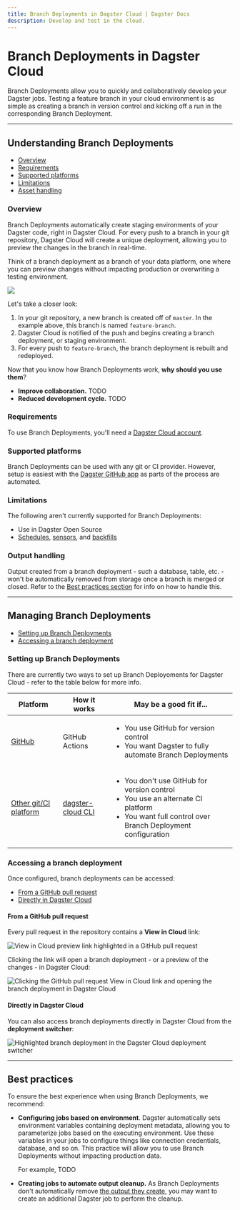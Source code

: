 ```yaml
---
title: Branch Deployments in Dagster Cloud | Dagster Docs
description: Develop and test in the cloud.
---
```


# Branch Deployments in Dagster Cloud

Branch Deployments allow you to quickly and collaboratively develop your Dagster jobs. Testing a feature branch in your cloud environment is as simple as creating a branch in version control and kicking off a run in the corresponding Branch Deployment.

---

## Understanding Branch Deployments

- [Overview](#overview)
- [Requirements](#requirements)
- [Supported platforms](#supported-platforms)
- [Limitations](#limitations)
- [Asset handling](#asset-handling)

### Overview

Branch Deployments automatically create staging environments of your Dagster code, right in Dagster Cloud. For every push to a branch in your git repository, Dagster Cloud will create a unique deployment, allowing you to preview the changes in the branch in real-time.

Think of a branch deployment as a branch of your data platform, one where you can preview changes without impacting production or overwriting a testing environment.

<Image
src="/images/dagster-cloud/developing-testing/branch-deployments/branch-deployments.png"
width={532}
height={573}
/>

Let's take a closer look:

1. In your git repository, a new branch is created off of `master`. In the example above, this branch is named `feature-branch`.
2. Dagster Cloud is notified of the push and begins creating a branch deployment, or staging environment.
3. For every push to `feature-branch`, the branch deployment is rebuilt and redeployed.

Now that you know how Branch Deployments work, **why should you use them**?

- **Improve collaboration.** TODO
- **Reduced development cycle.** TODO

### Requirements

To use Branch Deployments, you'll need a [Dagster Cloud account](https://dagster.cloud/).

### Supported platforms

Branch Deployments can be used with any git or CI provider. However, setup is easiest with the [Dagster GitHub app](/dagster-cloud/developing-testing/using-branch-deployments-with-github) as parts of the process are automated.

### Limitations

The following aren't currently supported for Branch Deployments:

- Use in Dagster Open Source
- [Schedules](/concepts/partitions-schedules-sensors/schedules), [sensors](/concepts/partitions-schedules-sensors/sensors), and [backfills](/concepts/partitions-schedules-sensors/backfills)

### Output handling

Output created from a branch deployment - such a database, table, etc. - won't be automatically removed from storage once a branch is merged or closed. Refer to the [Best practices section](#best-practices) for info on how to handle this.

---

## Managing Branch Deployments

- [Setting up Branch Deployments](#setting-up-branch-deployments)
- [Accessing a branch deployment](#accessing-a-branch-deployment)

### Setting up Branch Deployments

There are currently two ways to set up Branch Deployoments for Dagster Cloud - refer to the table below for more info.

<table
  className="table"
  style={{
    width: "100%",
  }}
>
  <thead>
    <tr>
      <th
        style={{
          width: "25%",
        }}
      >
        Platform
      </th>
      <th>How it works</th>
      <th>May be a good fit if...</th>
    </tr>
  </thead>
  <tbody>
    <tr>
      <td>
        <a href="/dagster-cloud/developing-testing/branch-deployments/using-branch-deployments-with-github">
          GitHub
        </a>
      </td>
      <td>GitHub Actions</td>
      <td>
        <ul
          style={{
            marginTop: "0px",
          }}
        >
          <li
            style={{
              marginTop: "0px",
            }}
          >
            You use GitHub for version control
          </li>
          <li>You want Dagster to fully automate Branch Deployments</li>
        </ul>
      </td>
    </tr>
    <tr>
      <td>
        <a href="/dagster-cloud/developing-testing/branch-deployments/using-branch-deployments">
          Other git/CI platform
        </a>
      </td>
      <td>
        <a href="/dagster-cloud/developing-testing/dagster-cloud-cli">
          dagster-cloud CLI
        </a>
      </td>
      <td>
        <ul
          style={{
            marginTop: "0px",
          }}
        >
          <li
            style={{
              marginTop: "0px",
            }}
          >
            You don't use GitHub for version control
          </li>
          <li>You use an alternate CI platform</li>
          <li>You want full control over Branch Deployment configuration</li>
        </ul>
      </td>
    </tr>
  </tbody>
</table>

### Accessing a branch deployment

Once configured, branch deployments can be accessed:

- [From a GitHub pull request](#from-a-github-pull-request)
- [Directly in Dagster Cloud](#directly-in-dagster-cloud)

#### From a GitHub pull request

Every pull request in the repository contains a **View in Cloud** link:

<Image
alt="View in Cloud preview link highlighted in a GitHub pull request"
src="/images/dagster-cloud/developing-testing/branch-deployments/github-cloud-preview-link.png"
width={922}
height={521}
/>

Clicking the link will open a branch deployment - or a preview of the changes - in Dagster Cloud:

<Image
alt="Clicking the GitHub pull request View in Cloud link and opening the branch deployment in Dagster Cloud"
src="/images/dagster-cloud/developing-testing/branch-deployments/github-preview-link-click.gif"
width={640}
height={480}
/>

#### Directly in Dagster Cloud

You can also access branch deployments directly in Dagster Cloud from the **deployment switcher**:

<Image
alt="Highlighted branch deployment in the Dagster Cloud deployment switcher"
src="/images/dagster-cloud/developing-testing/branch-deployments/dagit-deployment-switcher.png"
width={563}
height={311}
/>

---

## Best practices

To ensure the best experience when using Branch Deployments, we recommend:

- **Configuring jobs based on environment**. Dagster automatically sets environment variables containing deployment metadata, allowing you to parameterize jobs based on the executing environment. Use these variables in your jobs to configure things like connection credentials, database, and so on. This practice will allow you to use Branch Deployments without impacting production data.

  For example, TODO

- **Creating jobs to automate output cleanup.** As Branch Deployments don't automatically remove [the output they create](#output-handling), you may want to create an additional Dagster job to perform the cleanup.